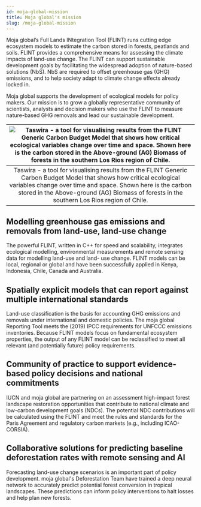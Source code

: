 ```yaml
---
id: moja-global-mission
title: Moja global's mission
slug: /moja-global-mission
---
```


Moja global’s Full Lands INtegration Tool (FLINT) runs cutting edge ecosystem models to estimate the carbon stored in forests, peatlands and soils. FLINT provides a comprehensive means for assessing the climate impacts of land-use change. The FLINT can support sustainable development goals by facilitating the widespread adoption of nature-based solutions (NbS). NbS are required to offset greenhouse gas (GHG) emissions, and to help society adapt to climate change effects already locked in. 

Moja global supports the development of ecological models for policy makers. Our mission is to grow a globally representative community of scientists, analysts and decision makers who use the FLINT to measure nature-based GHG removals and lead our sustainable development.

| ![Taswira - a tool for visualising results from the FLINT Generic Carbon Budget Model that shows how critical ecological variables change over time and space. Shown here is the carbon stored in the Above-ground (AG) Biomass of forests in the southern Los Rios region of Chile.](https://raw.githubusercontent.com/moja-global/GCBM.Visualisation_Tool/master/screenshot.png) |
|:--:|
| Taswira - a tool for visualising results from the FLINT Generic Carbon Budget Model that shows how critical ecological variables change over time and space. Shown here is the carbon stored in the Above-ground (AG) Biomass of forests in the southern Los Rios region of Chile. |

## Modelling greenhouse gas emissions and removals from land-use, land-use change

The powerful FLINT, written in C++ for speed and scalability, integrates ecological modelling, environmental measurements and remote sensing data for modelling land-use and land- use change. FLINT models can be local, regional or global and have been successfully applied in Kenya, Indonesia, Chile, Canada and Australia.

## Spatially explicit models that can report against multiple international standards

Land-use classification is the basis for accounting GHG emissions and removals under international and domestic policies. The moja global Reporting Tool meets the (2019) IPCC requirements for UNFCCC emissions inventories. Because FLINT models focus on fundamental ecosystem properties, the output of any FLINT model can be reclassified to meet all relevant (and potentially future) policy requirements.

## Community of practice to support evidence-based policy decisions and national commitments

IUCN and moja global are partnering on an assessment high-impact forest landscape restoration opportunities that contribute to national climate and low-carbon development goals (NDCs). The potential NDC contributions will be calculated using the FLINT and meet the rules and standards for the Paris Agreement and regulatory carbon markets (e.g., including ICAO-CORSIA).

## Collaborative solutions for predicting baseline deforestation rates with remote sensing and AI

Forecasting land-use change scenarios is an important part of policy development. moja global's Deforestation Team have trained a deep neural network to accurately predict potential forest conversion in tropical landscapes. These predictions can inform policy interventions to halt losses and help plan new forests.
